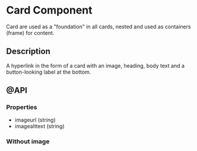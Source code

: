 
<Meta title="SOLID/Card" />

# Card Component

Card are used as a "foundation" in all cards, nested and used as containers (frame) for content.

<Canvas of={Stories.Default} />

## Description

A hyperlink in the form of a card with an image, heading, body text and a button-looking label at the bottom.

## @API

### Properties

- imageurl (string)
- imagealttext (string)

### Without image

<Canvas of={Stories.NoName} />
